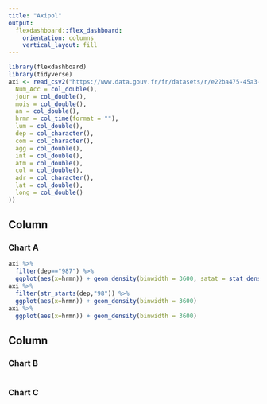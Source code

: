 ```yaml
---
title: "Axipol"
output: 
  flexdashboard::flex_dashboard:
    orientation: columns
    vertical_layout: fill
---
```


```r
library(flexdashboard)
library(tidyverse)
axi <- read_csv2("https://www.data.gouv.fr/fr/datasets/r/e22ba475-45a3-46ac-a0f7-9ca9ed1e283a", col_types = cols(
  Num_Acc = col_double(),
  jour = col_double(),
  mois = col_double(),
  an = col_double(),
  hrmn = col_time(format = ""),
  lum = col_double(),
  dep = col_character(),
  com = col_character(),
  agg = col_double(),
  int = col_double(),
  atm = col_double(),
  col = col_double(),
  adr = col_character(),
  lat = col_double(),
  long = col_double()
)) 
```

Column {data-width=650}
-----------------------------------------------------------------------

### Chart A

```r
axi %>%
  filter(dep=="987") %>%
  ggplot(aes(x=hrmn)) + geom_density(binwidth = 3600, satat = stat_density())
axi %>%
  filter(str_starts(dep,"98")) %>%
  ggplot(aes(x=hrmn)) + geom_density(binwidth = 3600)
axi %>%
  ggplot(aes(x=hrmn)) + geom_density(binwidth = 3600)
```

Column {data-width=350}
-----------------------------------------------------------------------

### Chart B

```r

```

### Chart C

```r

```

